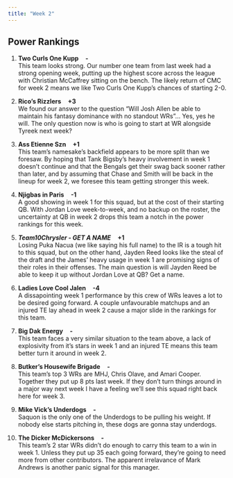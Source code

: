 ```yaml
---
title: "Week 2"
---
```


<h2 class="subtitle">Power Rankings</h2>

1. **Two Curls One Kupp** &nbsp;&nbsp; **-**
    <br>This team looks strong. Our number one team from last week had a strong opening week, putting up the highest score across the league with Christian McCaffrey sitting on the bench. The likely return of CMC for week 2 means we like Two Curls One Kupp's chances of starting 2-0.
    
2. **Rico's Rizzlers** &nbsp;&nbsp; **+3**
    <br>We found our answer to the question "Will Josh Allen be able to maintain his fantasy dominance with no standout WRs"... Yes, yes he will. The only question now is who is going to start at WR alongside Tyreek next week?
    
3. **Ass Etienne Szn** &nbsp;&nbsp; **+1**
    <br>This team's namesake's backfield appears to be more split than we foresaw. By hoping that Tank Bigsby's heavy involvement in week 1 doesn't continue and that the Bengals get their swag back sooner rather than later, and by assuming that Chase and Smith will be back in the lineup for week 2, we foresee this team getting stronger this week.

4. **Njigbas in Paris** &nbsp;&nbsp; **-1**
    <br>A good showing in week 1 for this squad, but at the cost of their starting QB. With Jordan Love week-to-week, and no backup on the roster, the uncertainty at QB in week 2 drops this team a notch in the power rankings for this week.

5. ***Team10Chrysler - GET A NAME*** &nbsp;&nbsp; **+1**
    <br>Losing Puka Nacua (we like saying his full name) to the IR is a tough hit to this squad, but on the other hand, Jayden Reed looks like the steal of the draft and the James' heavy usage in week 1 are promising signs of their roles in their offenses. The main question is will Jayden Reed be able to keep it up without Jordan Love at QB? Get a name.

6. **Ladies Love Cool Jalen** &nbsp;&nbsp; **-4**
    <br>A dissapointing week 1 performance by this crew of WRs leaves a lot to be desired going forward. A couple unfavourable matchups and an injured TE lay ahead in week 2 cause a major slide in the rankings for this team.

7. **Big Dak Energy** &nbsp;&nbsp; **-**
    <br>This team faces a very similar situation to the team above, a lack of explosivity from it's stars in week 1 and an injured TE means this team better turn it around in week 2.

8. **Butker's Housewife Brigade** &nbsp;&nbsp; **-**
    <br>This team's top 3 WRs are MHJ, Chris Olave, and Amari Cooper. Together they put up 8 pts last week. If they don't turn things around in a major way next week I have a feeling we'll see this squad right back here for week 3.

9. **Mike Vick's Underdogs** &nbsp;&nbsp; **-**
    <br>Saquon is the only one of the Underdogs to be pulling his weight. If nobody else starts pitching in, these dogs are gonna stay underdogs.

10. **The Dicker McDickersons** &nbsp;&nbsp; **-**
    <br>This team's 2 star WRs didn't do enough to carry this team to a win in week 1. Unless they put up 35 each going forward, they're going to need more from other contributors. The apparent irrelavance of Mark Andrews is another panic signal for this manager.


